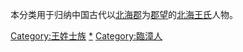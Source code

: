 {{Catnav|頁面分類|历史|歷史學|系譜學|漢族姓氏|王姓}}
{{Catnav|頁面分類|人文學科|歷史學|系譜學|漢族姓氏|王姓}}
{{Catnav|頁面分類|人类学|文化人类学|家世與傳承|系譜學|漢族姓氏|王姓}}

本分类用于归纳中国古代以[[北海郡|北海郡]]为[[郡望|郡望]]的[[北海王氏|北海王氏]]人物。

[[Category:王姓士族|Category:王姓士族]]
[[Category:昌乐人|*]]
[[Category:臨漳人|Category:臨漳人]]